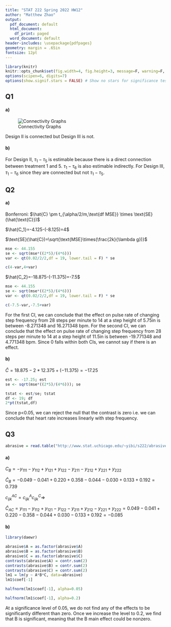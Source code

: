 ```yaml
---
title: "STAT 222 Spring 2022 HW12"
author: "Matthew Zhao"
output:
  pdf_document: default
  html_document:
    df_print: paged
  word_document: default
header-includes: \usepackage{pdfpages}
geometry: margin = .65in
fontsize: 12pt
---
```


```r
library(knitr)
knitr::opts_chunk$set(fig.width=4, fig.height=3, message=F, warning=F, collapse=T)
options(scipen=6, digits=7)
options(show.signif.stars = FALSE) # Show no stars for significance tests
```




## Q1
#### a)

![Connectivity Graphs](./images/hw 12 graphs stat 222.jpeg)


Design II is connected but Design III is not.

#### b)

For Design II, $\tau_1-\tau_5$ is estimable because there is a direct connection between treatment 1 and 5. $\tau_1-\tau_6$ is also estimable indirectly. For Design III, $\tau_1-\tau_6$ since they are connected but not $\tau_1-\tau_5$.

## Q2
#### a)

Bonferroni: $\hat{C} \pm t_{\alpha/2/m,\text{df MSE}} \times \text{SE}(\hat{\text{C}})$

$\hat{C_1}=-4.125-(-8.125)=4$

$\text{SE}(\hat{C})=\sqrt{\text{MSE}\times(\frac{2k}{\lambda g})}$


```r
mse <- 44.155
se <- sqrt(mse*((2*5)/(4*6)))
var <- qt(0.02/2/2,df = 19, lower.tail = F) * se

c(4-var,4+var)
```


$\hat{C_2}=-18.875-(-11.375)=-7.5$

```r
mse <- 44.155
se <- sqrt(mse*((2*5)/(4*6)))
var <- qt(0.02/2/2,df = 19, lower.tail = F) * se

c(-7.5-var,-7.5+var)
```


For the first CI, we can conclude that the effect on pulse rate of changing step frequency from 28 steps per minute to 14 at a step height of 5.75in is between -8.271348 and 16.271348 bpm. For the second CI, we can conclude that the effect on pulse rate of changing step frequency from 28 steps per minute to 14 at a step height of 11.5in is between -19.771348 and 4.771348 bpm. Since 0 falls within both CIs, we cannot say if there is an effect. 

#### b)

$\hat{C} = 18.875-2*12.375+(-11.375) = -17.25$

```r
est <- -17.25; est
se <- sqrt(mse*((2*5)/(4*6))); se

tstat <- est/se; tstat
df <- 19; df
2*pt(tstat,df)
```


Since p<0.05, we can reject the null that the contrast is zero i.e. we can conclude that heart rate increases linearly with step frequency.

## Q3
```r
abrasive = read.table("http://www.stat.uchicago.edu/~yibi/s222/abrasive.wear.txt", h=T)
```

#### a)

$C_B = -y_{111}-y_{112}+y_{121}+y_{122}-y_{211}-y_{212}+y_{221}+y_{222}$

$\hat{C}_B=-0.049-0.041 +0.220 +0.358- 0.044 -0.030 +0.133+ 0.192 = 0.739$



$c^{AC}_{ijk} = c^{A}_{ijk} c^{C}_{ijk} \Rightarrow$

$\hat{C}_{AC}= y_{111}-y_{112}+y_{121}-y_{122}-y_{211}+y_{212}-y_{221}+y_{222}= 0.049-0.041 +0.220 -0.358- 0.044 +0.030 -0.133+ 0.192 = -0.085$

#### b)

```r
library(daewr)
```

```r
abrasive$A = as.factor(abrasive$A)
abrasive$B = as.factor(abrasive$B)
abrasive$C = as.factor(abrasive$C)
contrasts(abrasive$A) = contr.sum(2)
contrasts(abrasive$B) = contr.sum(2)
contrasts(abrasive$C) = contr.sum(2)
lm1 = lm(y ~ A*B*C, data=abrasive)
lm1$coef[-1]
```

```r
halfnorm(lm1$coef[-1], alpha=0.05)
```


```r
halfnorm(lm1$coef[-1], alpha=0.2)
```


At a significance level of 0.05, we do not find any of the effects to be significantly different than zero. Once we increase the level to 0.2, we find that B is significant, meaning that the B main effect could be nonzero. 
